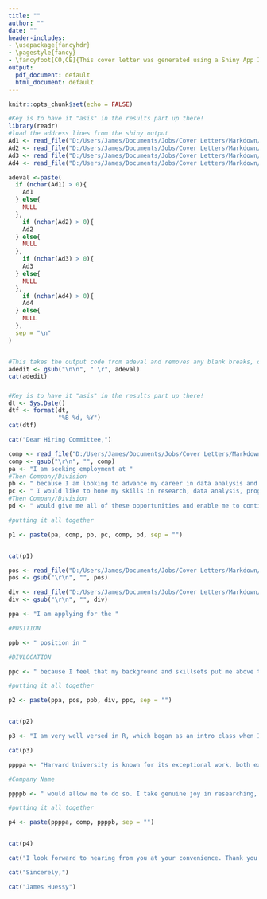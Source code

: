 ```yaml
---
title: ""
author: ""
date: ""
header-includes:
- \usepackage{fancyhdr}
- \pagestyle{fancy}
- \fancyfoot[CO,CE]{This cover letter was generated using a Shiny App I wrote that creates cover letters using RMarkdown. Think of what I could create if I worked for you!}
output:
  pdf_document: default
  html_document: default
---
```


```r
knitr::opts_chunk$set(echo = FALSE)
```

```r
#Key is to have it "asis" in the results part up there!
library(readr)
#load the address lines from the shiny output
Ad1 <- read_file("D:/Users/James/Documents/Jobs/Cover Letters/Markdown/InputsDrop/Add1.txt")
Ad2 <- read_file("D:/Users/James/Documents/Jobs/Cover Letters/Markdown/InputsDrop/Add2.txt")
Ad3 <- read_file("D:/Users/James/Documents/Jobs/Cover Letters/Markdown/InputsDrop/Add3.txt")
Ad4 <- read_file("D:/Users/James/Documents/Jobs/Cover Letters/Markdown/InputsDrop/Add4.txt")

adeval <-paste(
  if (nchar(Ad1) > 0){
    Ad1
  } else{
    NULL
  },
    if (nchar(Ad2) > 0){
    Ad2
  } else{
    NULL
  },
    if (nchar(Ad3) > 0){
    Ad3
  } else{
    NULL
  },
    if (nchar(Ad4) > 0){
    Ad4
  } else{
    NULL
  },
  sep = "\n"
)


#This takes the output code from adeval and removes any blank breaks, or lines that have two "\n"s, which out optional ad line 3 would if it is left blank
adedit <- gsub("\n\n", " \r", adeval)
cat(adedit)

```

##### 

```r
#Key is to have it "asis" in the results part up there!
dt <- Sys.Date()
dtf <- format(dt, 
              "%B %d, %Y")
cat(dtf)
```


```r

cat("Dear Hiring Committee,")

```


```r
comp <- read_file("D:/Users/James/Documents/Jobs/Cover Letters/Markdown/InputsDrop/CompName.txt")
comp <- gsub("\r\n", "", comp)
pa <- "I am seeking employment at "
#Then Company/Division
pb <- " because I am looking to advance my career in data analysis and lend my skills and talents to one of the most prestigious institutions in the world." #<-- This is going to be the place where you want to put the write in option for what the last sentence there
pc <- " I would like to hone my skills in research, data analysis, programming, and statistical writing while exploring other applications of big data outside of the field of public policy. Working at "
#Then Company/Division
pd <- " would give me all of these opportunities and enable me to continue my career in data science and data analysis."

#putting it all together

p1 <- paste(pa, comp, pb, pc, comp, pd, sep = "")


cat(p1)
```

```r
pos <- read_file("D:/Users/James/Documents/Jobs/Cover Letters/Markdown/InputsDrop/PosName.txt")
pos <- gsub("\r\n", "", pos)

div <- read_file("D:/Users/James/Documents/Jobs/Cover Letters/Markdown/InputsDrop/DivisionLocation.txt")
div <- gsub("\r\n", "", div)

ppa <- "I am applying for the "

#POSITION

ppb <- " position in "

#DIVLOCATION

ppc <- " because I feel that my background and skillsets put me above the bar. At the School of Public Policy and Urban Affairs, I worked with many principal investigators on a myriad of grand funded projects covering almost all aspects of public policy. I was hired initially as an undergrad, for a summer job, and my quantitative and technical talents were quickly recognized and I found myself being pulled onto more and more projects to provide any and all data manipulation and analysis."

#putting it all together

p2 <- paste(ppa, pos, ppb, div, ppc, sep = "")


cat(p2)
```



```r
p3 <- "I am very well versed in R, which began as an intro class when I started my Master's and is now an integral part of my everyday work. Where some wanted to keep using excel or SPSS to run analysis, I saw the opportunity to use R and develop not only quality statistical analysis, but also better visual representations of the data from simple ggplot outputs to shiny apps written to showcase geographical differences in data at different levels. Due in part to my policy background and skills in R, I was hired by the Boston Area Research Initiative (BARI) to head up housing and transportation data projects. Since January 2018, I have built an automated web scraper that collects, stores, and cleans Craigslist data, and most importantly I built, set up, and maintain a local storage server for BARI which is now used to back up all big data files and host local geocoding software."

cat(p3)
```


```r

ppppa <- "Harvard University is known for its exceptional work, both externally and internally, and it would be an honor to provide what help I could to further the University and its mission. The addition of my skills and knowledge will be beneficial, without a doubt. I am ready to further my skills and abilities and working at "

#Company Name

ppppb <- " would allow me to do so. I take genuine joy in researching, cleaning data, analyzing the datasets, and reporting the story within the data."

#putting it all together

p4 <- paste(ppppa, comp, ppppb, sep = "")


cat(p4)
```

```r

cat("I look forward to hearing from you at your convenience. Thank you for your consideration.")

```


```r

cat("Sincerely,")

```

 
  
 
```r

cat("James Huessy")

```